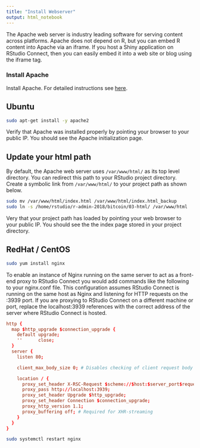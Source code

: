 ```yaml
---
title: "Install Webserver"
output: html_notebook
---
```


The Apache web server is industry leading software for serving content across platforms. Apache does not depend on R, but you can embed R content into Apache via an iframe. If you host a Shiny application on RStudio Connect, then you can easily embed it into a web site or blog using the iframe tag.

### Install Apache

Install Apache. For detailed instructions see [here](https://www.digitalocean.com/community/tutorials/how-to-install-linux-apache-mysql-php-lamp-stack-on-ubuntu-16-04).

## Ubuntu
```bash
sudo apt-get install -y apache2
```

Verify that Apache was installed properly by pointing your browser to your public IP. You should see the Apache initialization page.

## Update your html path

By default, the Apache web server uses `/var/www/html/` as its top level directory. You can redirect this path to your RStudio project directory. Create a symbolic link from `/var/www/html/` to your project path as shown below.

```bash
sudo mv /var/www/html/index.html /var/www/html/index.html_backup
sudo ln -s /home/rstudio/r-admin-2018/bitcoin/03-html/ /var/www/html
```

Very that your project path has loaded by pointing your web browser to your public IP. You should see the the index page stored in your project directory.


## RedHat / CentOS

```bash
sudo yum install nginx
```

To enable an instance of Nginx running on the same server to act as a front-end proxy to RStudio Connect you would add commands like the following to your nginx.conf file. This configuration assumes RStudio Connect is running on the same host as Nginx and listening for HTTP requests on the :3939 port. If you are proxying to RStudio Connect on a different machine or port, replace the localhost:3939 references with the correct address of the server where RStudio Connect is hosted.

```conf
http {
  map $http_upgrade $connection_upgrade {
    default upgrade;
    ''      close;
  }
  server {
    listen 80;

    client_max_body_size 0; # Disables checking of client request body size

    location / {
      proxy_set_header X-RSC-Request $scheme://$host:$server_port$request_uri;
      proxy_pass http://localhost:3939;
      proxy_set_header Upgrade $http_upgrade;
      proxy_set_header Connection $connection_upgrade;
      proxy_http_version 1.1;
      proxy_buffering off; # Required for XHR-streaming
    }
  }
}

```

```bash
sudo systemctl restart nginx
```
